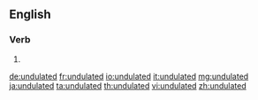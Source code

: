 ==English==

===Verb===
{{head|en|verb form}}

# {{en-past of|undulate}}

[[de:undulated]]
[[fr:undulated]]
[[io:undulated]]
[[it:undulated]]
[[mg:undulated]]
[[ja:undulated]]
[[ta:undulated]]
[[th:undulated]]
[[vi:undulated]]
[[zh:undulated]]